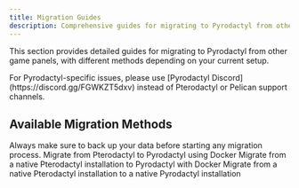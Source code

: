 ```yaml
---
title: Migration Guides
description: Comprehensive guides for migrating to Pyrodactyl from other game panels
---
```


This section provides detailed guides for migrating to Pyrodactyl from other game panels, with different methods depending on your current setup.

<Callout type="info">
  For Pyrodactyl-specific issues, please use [Pyrodactyl Discord](https://discord.gg/FGWKZT5dxv) instead of
  Pterodactyl or Pelican support channels.
</Callout>

## Available Migration Methods

<Callout type="warn">
  Always make sure to back up your data before starting any migration process.
</Callout>

<Cards>
  <Card title="Docker Migration" href="/docs/migrations/docker">
    Migrate from Pterodactyl to Pyrodactyl using Docker
  </Card>
  <Card
    title="Native to Docker Migration"
    href="/docs/migrations/native-to-docker"
  >
    Migrate from a native Pterodactyl installation to Pyrodactyl with Docker
  </Card>
  <Card
    title="Native to Native Migration"
    href="/docs/migrations/native-to-native"
  >
    Migrate from a native Pterodactyl installation to a native Pyrodactyl
    installation
  </Card>
</Cards>
